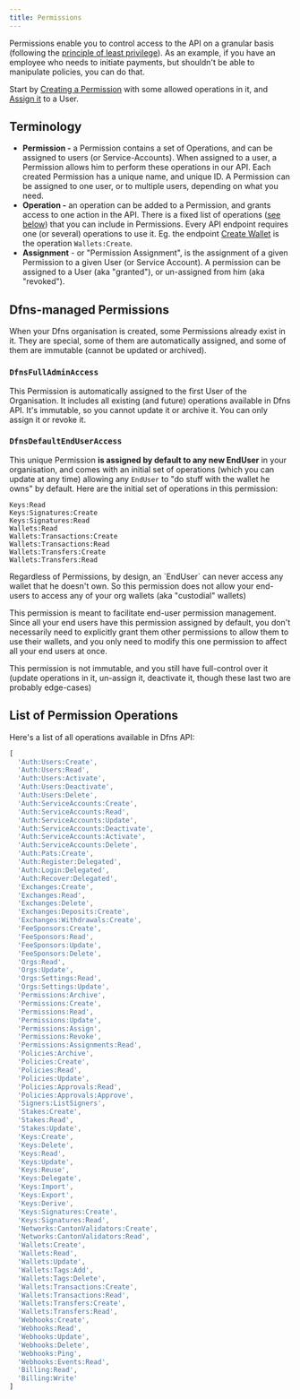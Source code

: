 ```yaml
---
title: Permissions
---
```


Permissions enable you to control access to the API on a granular basis (following the [principle of least privilege](https://en.wikipedia.org/wiki/Principle_of_least_privilege)). As an example, if you have an employee who needs to initiate payments, but shouldn't be able to manipulate policies, you can do that.

Start by [Creating a Permission](/api-reference/permissions/create-permission) with some allowed operations in it, and [Assign it](/api-reference/permissions/assign-permission) to a User.

## Terminology

* **Permission -** a Permission contains a set of Operations, and can be assigned to users (or Service-Accounts). When assigned to a user, a Permission allows him to perform these operations in our API. Each created Permission has a unique name, and unique ID. A Permission can be assigned to one user, or to multiple users, depending on what you need.
* **Operation -** an operation can be added to a Permission, and grants access to one action in the API. There is a fixed list of operations ([see below](#available-operations)) that you can include in Permissions. Every API endpoint requires one (or several) operations to use it. Eg. the endpoint [Create Wallet](/api-reference/wallets/create-wallet#required-permissions) is the operation `Wallets:Create`.
* **Assignment** - or "Permission Assignment", is the assignment of a given Permission to a given User (or Service Account). A permission can be assigned to a User (aka "granted"), or un-assigned from him (aka "revoked").

## Dfns-managed Permissions

When your Dfns organisation is created, some Permissions already exist in it. They are special, some of them are automatically assigned, and some of them are immutable (cannot be updated or archived).

### **`DfnsFullAdminAccess`**

This Permission is automatically assigned to the first User of the Organisation. It includes all existing (and future) operations available in Dfns API. It's immutable, so you cannot update it or archive it. You can only assign it or revoke it.

### **`DfnsDefaultEndUserAccess`**

This unique Permission **is assigned by default to any new EndUser** in your organisation, and comes with an initial set of operations (which you can update at any time) allowing any `EndUser` to "do stuff with the wallet he owns" by default. Here are the initial set of operations in this permission:

```
Keys:Read
Keys:Signatures:Create
Keys:Signatures:Read
Wallets:Read
Wallets:Transactions:Create
Wallets:Transactions:Read
Wallets:Transfers:Create
Wallets:Transfers:Read
```

<Note>
Regardless of Permissions, by design, an `EndUser` can never access any wallet that he doesn't own. So this permission does not allow your end-users to access any of your org wallets (aka "custodial" wallets)
</Note>

This permission is meant to facilitate end-user permission management. Since all your end users have this permission assigned by default, you don't necessarily need to explicitly grant them other permissions to allow them to use their wallets, and you only need to modify this one permission to affect all your end users at once.

This permission is not immutable, and you still have full-control over it (update operations in it, un-assign it, deactivate it, though these last two are probably edge-cases)

## List of Permission Operations

Here's a list of all operations available in Dfns API:

```typescript
[
  'Auth:Users:Create',
  'Auth:Users:Read',
  'Auth:Users:Activate',
  'Auth:Users:Deactivate',
  'Auth:Users:Delete',
  'Auth:ServiceAccounts:Create',
  'Auth:ServiceAccounts:Read',
  'Auth:ServiceAccounts:Update',
  'Auth:ServiceAccounts:Deactivate',
  'Auth:ServiceAccounts:Activate',
  'Auth:ServiceAccounts:Delete',
  'Auth:Pats:Create',
  'Auth:Register:Delegated',
  'Auth:Login:Delegated',
  'Auth:Recover:Delegated',
  'Exchanges:Create',
  'Exchanges:Read',
  'Exchanges:Delete',
  'Exchanges:Deposits:Create',
  'Exchanges:Withdrawals:Create',
  'FeeSponsors:Create',
  'FeeSponsors:Read',
  'FeeSponsors:Update',
  'FeeSponsors:Delete',
  'Orgs:Read',
  'Orgs:Update',
  'Orgs:Settings:Read',
  'Orgs:Settings:Update',
  'Permissions:Archive',
  'Permissions:Create',
  'Permissions:Read',
  'Permissions:Update',
  'Permissions:Assign',
  'Permissions:Revoke',
  'Permissions:Assignments:Read',
  'Policies:Archive',
  'Policies:Create',
  'Policies:Read',
  'Policies:Update',
  'Policies:Approvals:Read',
  'Policies:Approvals:Approve',
  'Signers:ListSigners',
  'Stakes:Create',
  'Stakes:Read',
  'Stakes:Update',
  'Keys:Create',
  'Keys:Delete',
  'Keys:Read',
  'Keys:Update',
  'Keys:Reuse',
  'Keys:Delegate',
  'Keys:Import',
  'Keys:Export',
  'Keys:Derive',
  'Keys:Signatures:Create',
  'Keys:Signatures:Read',
  'Networks:CantonValidators:Create',
  'Networks:CantonValidators:Read',
  'Wallets:Create',
  'Wallets:Read',
  'Wallets:Update',
  'Wallets:Tags:Add',
  'Wallets:Tags:Delete',
  'Wallets:Transactions:Create',
  'Wallets:Transactions:Read',
  'Wallets:Transfers:Create',
  'Wallets:Transfers:Read',
  'Webhooks:Create',
  'Webhooks:Read',
  'Webhooks:Update',
  'Webhooks:Delete',
  'Webhooks:Ping',
  'Webhooks:Events:Read',
  'Billing:Read',
  'Billing:Write'
]
```
